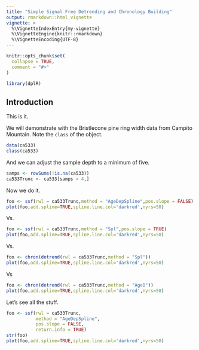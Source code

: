 ```yaml
---
title: "Simple Signal Free Detrending and Chronology Building"
output: rmarkdown::html_vignette
vignette: >
  %\VignetteIndexEntry{my-vignette}
  %\VignetteEngine{knitr::rmarkdown}
  %\VignetteEncoding{UTF-8}
---
```


```r
knitr::opts_chunk$set(
  collapse = TRUE,
  comment = "#>"
)
```

```r
library(dplR)
```


## Introduction
This is it.

We will demonstrate with the Bristlecone pine ring width data from Campito Mountain. Note the `class` of the object.

```r
data(ca533)
class(ca533)
```

And we can adjust the sample depth to a minimum of five.


```r
samps <- rowSums(!is.na(ca533))
ca533Trunc <- ca533[samps > 4,]

```
Now we do it.

```r
foo <- ssf(rwl = ca533Trunc,method = "AgeDepSpline",pos.slope = FALSE)
plot(foo,add.spline=TRUE,spline.line.col='darkred',nyrs=50)
```

Vs.

```r
foo <- ssf(rwl = ca533Trunc,method = "Spl",pos.slope = TRUE)
plot(foo,add.spline=TRUE,spline.line.col='darkred',nyrs=50)
```


Vs.

```r
foo <- chron(detrend(rwl = ca533Trunc,method = "Spl"))
plot(foo,add.spline=TRUE,spline.line.col='darkred',nyrs=50)
```

Vs

```r
foo <- chron(detrend(rwl = ca533Trunc,method = "AgeD"))
plot(foo,add.spline=TRUE,spline.line.col='darkred',nyrs=50)
```


Let's see all the stuff.

```r
foo <- ssf(rwl = ca533Trunc,
           method = "AgeDepSpline",
           pos.slope = FALSE,
           return.info = TRUE)
str(foo)
plot(foo,add.spline=TRUE,spline.line.col='darkred',nyrs=50)
```

